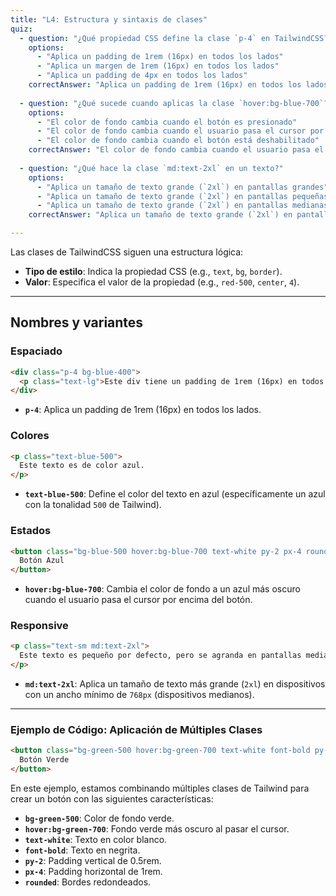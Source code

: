 ```yaml
---
title: "L4: Estructura y sintaxis de clases"
quiz:
  - question: "¿Qué propiedad CSS define la clase `p-4` en TailwindCSS?"
    options:
      - "Aplica un padding de 1rem (16px) en todos los lados"
      - "Aplica un margen de 1rem (16px) en todos los lados"
      - "Aplica un padding de 4px en todos los lados"
    correctAnswer: "Aplica un padding de 1rem (16px) en todos los lados"
    
  - question: "¿Qué sucede cuando aplicas la clase `hover:bg-blue-700`?"
    options:
      - "El color de fondo cambia cuando el botón es presionado"
      - "El color de fondo cambia cuando el usuario pasa el cursor por encima"
      - "El color de fondo cambia cuando el botón está deshabilitado"
    correctAnswer: "El color de fondo cambia cuando el usuario pasa el cursor por encima"
    
  - question: "¿Qué hace la clase `md:text-2xl` en un texto?"
    options:
      - "Aplica un tamaño de texto grande (`2xl`) en pantallas grandes"
      - "Aplica un tamaño de texto grande (`2xl`) en pantallas pequeñas"
      - "Aplica un tamaño de texto grande (`2xl`) en pantallas medianas o más grandes"
    correctAnswer: "Aplica un tamaño de texto grande (`2xl`) en pantallas medianas o más grandes"

---
```



Las clases de TailwindCSS siguen una estructura lógica:

- **Tipo de estilo**: Indica la propiedad CSS (e.g., `text`, `bg`, `border`).
- **Valor**: Especifica el valor de la propiedad (e.g., `red-500`, `center`, `4`).

---

## Nombres y variantes

### Espaciado

```html live
<div class="p-4 bg-blue-400">
  <p class="text-lg">Este div tiene un padding de 1rem (16px) en todos los lados.</p>
</div>
```
- **`p-4`**: Aplica un padding de 1rem (16px) en todos los lados.

### Colores


```html live
<p class="text-blue-500">
  Este texto es de color azul.
</p>
```
- **`text-blue-500`**: Define el color del texto en azul (específicamente un azul con la tonalidad `500` de Tailwind).

### Estados


```html live
<button class="bg-blue-500 hover:bg-blue-700 text-white py-2 px-4 rounded">
  Botón Azul
</button>
```
- **`hover:bg-blue-700`**: Cambia el color de fondo a un azul más oscuro cuando el usuario pasa el cursor por encima del botón.

### Responsive


```html live
<p class="text-sm md:text-2xl">
  Este texto es pequeño por defecto, pero se agranda en pantallas medianas o más grandes.
</p>
```
- **`md:text-2xl`**: Aplica un tamaño de texto más grande (`2xl`) en dispositivos con un ancho mínimo de `768px` (dispositivos medianos).

---

### Ejemplo de Código: Aplicación de Múltiples Clases


```html live
<button class="bg-green-500 hover:bg-green-700 text-white font-bold py-2 px-4 rounded">
  Botón Verde
</button>
```

En este ejemplo, estamos combinando múltiples clases de Tailwind para crear un botón con las siguientes características:

- **`bg-green-500`**: Color de fondo verde.
- **`hover:bg-green-700`**: Fondo verde más oscuro al pasar el cursor.
- **`text-white`**: Texto en color blanco.
- **`font-bold`**: Texto en negrita.
- **`py-2`**: Padding vertical de 0.5rem.
- **`px-4`**: Padding horizontal de 1rem.
- **`rounded`**: Bordes redondeados.
